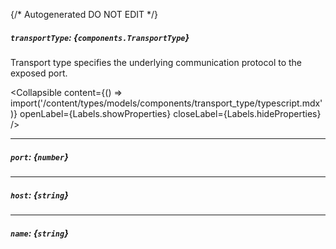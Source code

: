 {/* Autogenerated DO NOT EDIT  */}

##### `transportType`: *{`components.TransportType`}*
Transport type specifies the underlying communication protocol to the exposed port.

<Collapsible content={() => import('/content/types/models/components/transport_type/typescript.mdx')} openLabel={Labels.showProperties} closeLabel={Labels.hideProperties} />


---
##### `port`: *{`number`}*

---
##### `host`: *{`string`}*

---
##### `name`: *{`string`}*


